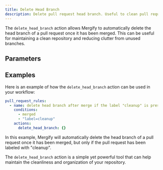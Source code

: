 ```yaml
---
title: Delete Head Branch
description: Delete pull request head branch. Useful to clean pull requests once closed.
---
```



The `delete_head_branch` action allows Mergify to automatically delete the head
branch of a pull request once it has been merged. This can be useful for
maintaining a clean repository and reducing clutter from unused branches.

## Parameters

<ActionOptionsTable action='delete_head_branch'/>

## Examples

Here is an example of how the `delete_head_branch` action can be used in your
workflow:

```yaml
pull_request_rules:
  - name: delete head branch after merge if the label "cleanup" is present
    conditions:
      - merged
      - "label=cleanup"
    actions:
      delete_head_branch: {}
```

In this example, Mergify will automatically delete the head branch of a pull
request once it has been merged, but only if the pull request has been labeled
with "cleanup".

The `delete_head_branch` action is a simple yet powerful tool that can help
maintain the cleanliness and organization of your repository.
